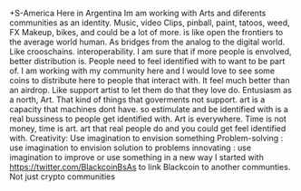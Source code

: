 +S-America
Here in Argentina Im am working with Arts and diferents communities as an identity. 
Music, video Clips, pinball, paint, tatoos, weed, FX Makeup, bikes, and could be a lot of more.
is like open the frontiers to the average world human. As bridges from the analog to the digital world. Like crooschains. interoperability.
I am sure that if more people is envolved, better distribution is. People need to feel identified with to want to be part of.
I am working with my community here and I would love to see some coins to distribute here to people that interact with. It feel much better than an airdrop. Like support artist to let them do that they love do. Entusiasm as a north, Art. That kind of things that goverments not support.
art is a capacity that machines dont have. so estimulate and be identified with is a real bussiness to people get identified with.
Art is everywhere.
Time is not money, time is art. art that real people do and you could get feel identified with.
Creativity: Use imagination to envision something
Problem-solving : use imagination to envision solution to problems
innovating : use imagination to improve or use something in a new way
I started with https://twitter.com/BlackcoinBsAs to link Blackcoin to another communties. Not just crypto communities 
